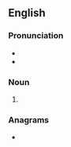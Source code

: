 {{also|Macs}}
==English==

===Pronunciation===
* {{IPA|/mæks/|lang=en}}
* {{homophones|macks|max|lang=en}}

===Noun===
{{head|en|noun form}}

# {{plural of|mac|lang=en}}

===Anagrams===
* {{anagrams|en|a=acms|ACMs|CAMs|CASM|CSMA|M. A. Sc.|M.A.Sc.|MASc|SMAC|cams|masc|masc.|mcas|scam}}